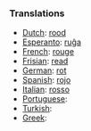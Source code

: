 ===Translations===

* [[Dutch]]: [[rood]]
* [[Esperanto]]: [[ruĝa]]
* [[French]]: [[rouge]]
* [[Frisian]]: [[read]]
* [[German]]: [[rot]]
* [[Spanish]]: [[rojo]]
* [[Italian]]: [[rosso]]
* [[Portuguese]]: [[]]
* [[Turkish]]: [[]]
* [[Greek]]: [[]]